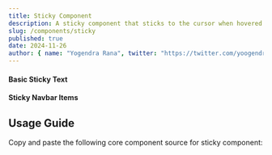 ```yaml
---
title: Sticky Component
description: A sticky component that sticks to the cursor when hovered.
slug: /components/sticky
published: true
date: 2024-11-26
author: { name: "Yogendra Rana", twitter: "https://twitter.com/yoogendra_rana" }
---
```


#### Basic Sticky Text
<ComponentCodePreview category="examples" name="sticky-basic" />

#### Sticky Navbar Items
<ComponentCodePreview category="examples" name="sticky-navbar" />

## Usage Guide

Copy and paste the following core component source for sticky component:
<ComponentSource category="core" name="sticky" />